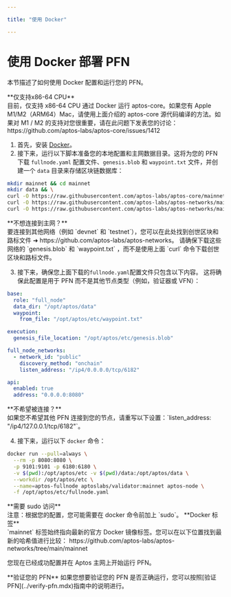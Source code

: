 ```yaml
---

title: "使用 Docker"

---
```



# 使用 Docker 部署 PFN

本节描述了如何使用 Docker 配置和运行您的 PFN。

<Callout type="warning">
**仅支持x86-64 CPU**<br />
目前，仅支持 x86-64 CPU 通过 Docker 运行 aptos-core。如果您有 Apple M1/M2（ARM64）Mac，请使用上面介绍的 aptos-core 源代码编译的方法。如果对 M1 / M2 的支持对您很重要，请在此问题下发表您的讨论：https://github.com/aptos-labs/aptos-core/issues/1412 
</Callout>

1. 首先，安装 [Docker](https://docs.docker.com/get-docker/)。
2. 接下来，运行以下脚本准备您的本地配置和主网数据目录。这将为您的 PFN 下载 `fullnode.yaml` 配置文件、`genesis.blob` 和 `waypoint.txt` 文件，并创建一个 `data` 目录来存储区块链数据库：

```bash filename="Terminal"
mkdir mainnet && cd mainnet
mkdir data && \
curl -O https://raw.githubusercontent.com/aptos-labs/aptos-core/mainnet/docker/compose/aptos-node/fullnode.yaml  && \
curl -O https://raw.githubusercontent.com/aptos-labs/aptos-networks/main/mainnet/waypoint.txt  && \
curl -O https://raw.githubusercontent.com/aptos-labs/aptos-networks/main/mainnet/genesis.blob
```

<Callout type="warning">
**不想连接到主网？**<br />
要连接到其他网络（例如 `devnet` 和 `testnet`），您可以在此处找到创世区块和路标文件 ➜ https://github.com/aptos-labs/aptos-networks。
请确保下载这些网络的 `genesis.blob` 和 `waypoint.txt` ，而不是使用上面 `curl` 命令下载创世区块和路标文件。
</Callout>

3. 接下来，确保您上面下载的`fullnode.yaml`配置文件只包含以下内容。
   这将确保此配置是用于 PFN 而不是其他节点类型（例如，验证器或 VFN）：

```yaml filename="fullnode.yaml"
base:
  role: "full_node"
  data_dir: "/opt/aptos/data"
  waypoint:
    from_file: "/opt/aptos/etc/waypoint.txt"

execution:
  genesis_file_location: "/opt/aptos/etc/genesis.blob"

full_node_networks:
  - network_id: "public"
    discovery_method: "onchain"
    listen_address: "/ip4/0.0.0.0/tcp/6182"

api:
  enabled: true
  address: "0.0.0.0:8080"
```

<Callout type="warning">
**不希望被连接？**<br />
如果您不希望其他 PFN 连接到您的节点，请重写以下设置：`listen_address: "/ip4/127.0.0.1/tcp/6182"`。
</Callout>

4. 接下来，运行以下 `docker` 命令：

```bash filename="Terminal"
docker run --pull=always \
  --rm -p 8080:8080 \
  -p 9101:9101 -p 6180:6180 \
  -v $(pwd):/opt/aptos/etc -v $(pwd)/data:/opt/aptos/data \
  --workdir /opt/aptos/etc \
  --name=aptos-fullnode aptoslabs/validator:mainnet aptos-node \
  -f /opt/aptos/etc/fullnode.yaml
```

<Callout type="warning">
**需要 sudo 访问**<br />
注意：根据您的配置，您可能需要在 docker 命令前加上 `sudo`。
</Callout>

<Callout type="info">
**Docker 标签**<br />
`mainnet` 标签始终指向最新的官方 Docker 镜像标签。您可以在以下位置找到最新的哈希值进行比较：
https://github.com/aptos-labs/aptos-networks/tree/main/mainnet 
</Callout>

您现在已经成功配置并在 Aptos 主网上开始运行 PFN。

<Callout type="info">
**验证您的 PFN**
如果您想要验证您的 PFN 是否正确运行，您可以按照[验证 PFN](../verify-pfn.mdx)指南中的说明进行。
</Callout>
